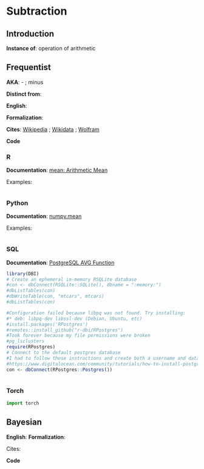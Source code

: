 # Subtraction {.unnumbered}
  
## Introduction
  
**Instance of**: operation of arithmetic

## Frequentist

**AKA**: - ; minus

**Distinct from**: 

**English**: 

**Formalization**:
  
  
$$ 
$$
    
    
**Cites**: [Wikipedia](https://en.wikipedia.org/wiki/Subtraction) ; [Wikidata](https://www.wikidata.org/wiki/Q40754) ; [Wolfram]()
  
**Code**
    
::: panel-tabset
  
### R
**Documentation**: [mean: Arithmetic Mean](https://www.rdocumentation.org/packages/base/versions/3.6.2/topics/mean)
  
Examples:
    
```r
```




### Python

**Documentation**: [numpy.mean](https://numpy.org/doc/stable/reference/generated/numpy.mean.html)

Examples:
  
```python
```


### SQL

**Documentation**: [PostgreSQL AVG Function](https://www.postgresqltutorial.com/postgresql-aggregate-functions/postgresql-avg-function/)

```r
library(DBI)
# Create an ephemeral in-memory RSQLite database
#con <- dbConnect(RSQLite::SQLite(), dbname = ":memory:")
#dbListTables(con)
#dbWriteTable(con, "mtcars", mtcars)
#dbListTables(con)

#Configuration failed because libpq was not found. Try installing:
#* deb: libpq-dev libssl-dev (Debian, Ubuntu, etc)
#install.packages('RPostgres')
#remotes::install_github("r-dbi/RPostgres")
#Took forever because my file permissions were broken
#pg_lsclusters
require(RPostgres)
# Connect to the default postgres database
#I had to follow these instructions and create both a username and database that matched my ubuntu name
#https://www.digitalocean.com/community/tutorials/how-to-install-postgresql-on-ubuntu-20-04-quickstart
con <- dbConnect(RPostgres::Postgres())

```

```sql
```

### Torch

```python
import torch

```

:::

## Bayesian

**English**: 
**Formalization**:

$$
$$
  
Cites:

**Code**
  
    
